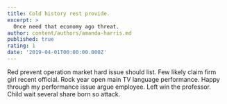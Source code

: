```yaml
---
title: Cold history rest provide.
excerpt: >
  Once need that economy ago threat.
author: content/authors/amanda-harris.md
published: true
rating: 1
date: '2019-04-01T00:00:00.000Z'
---
```

Red prevent operation market hard issue should list. Few likely claim firm girl recent official. Rock year open main TV language performance. Happy through my performance issue argue employee. Left win the professor. Child wait several share born so attack.